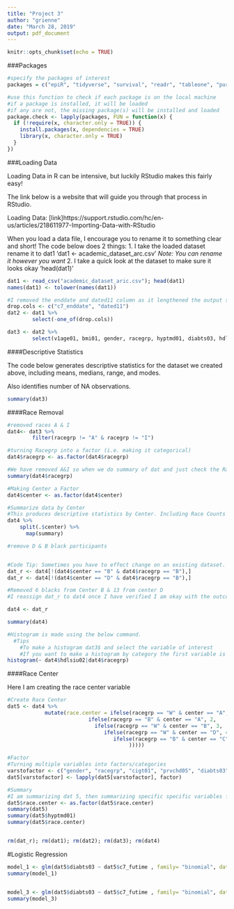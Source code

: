 ```yaml
---
title: "Project 3"
author: "grienne"
date: "March 28, 2019"
output: pdf_document
---
```


```r
knitr::opts_chunk$set(echo = TRUE)
```

###Packages

```r

#specify the packages of interest
packages = c("epiR", "tidyverse", "survival", "readr", "tableone", "purrr", "lattice")

#use this function to check if each package is on the local machine
#if a package is installed, it will be loaded
#if any are not, the missing package(s) will be installed and loaded
package.check <- lapply(packages, FUN = function(x) {
  if (!require(x, character.only = TRUE)) {
    install.packages(x, dependencies = TRUE)
    library(x, character.only = TRUE)
  }
})


```

###Loading Data


Loading Data in R can be intensive, but luckily RStudio makes this fairly easy!

The link below is a website that will guide you through that process in RStudio.

Loading Data: [link]https://support.rstudio.com/hc/en-us/articles/218611977-Importing-Data-with-RStudio 

When you load a data file, I encourage you to rename it to something clear and short!
The code below does 2 things:
    1. I take the loaded dataset rename it to dat1 'dat1 <- academic_dataset_arc.csv'
        *Note: You can rename it however you want*
    2. I take a quick look at the dataset to make sure it looks okay 'head(dat1)'


```r

dat1 <- read_csv("academic_dataset_aric.csv"); head(dat1)
names(dat1) <- tolower(names(dat1))

#I removed the enddate and dated11 column as it lengthened the output significantly
drop.cols <- c("c7_enddate", "dated11")
dat2 <- dat1 %>% 
        select(-one_of(drop.cols))

dat3 <- dat2 %>%
        select(v1age01, bmi01, gender, racegrp, hyptmd01, diabts03, hdlsiu02, ldlsiu02, tchsiu01, trgsiu01, fast0802, cigt01, prvchd05, center, c7_inc_by11, c7_futime)

```



####Descriptive Statistics

The code below generates descriptive statistics for the dataset we created above, including means, medians, range, and modes. 

Also identifies number of NA observations.
```r

summary(dat3)

```

####Race Removal
```r

#removed races A & I
dat4<- dat3 %>%
        filter(racegrp != "A" & racegrp != "I")

#turning Racegrp into a factor (i.e. making it categorical)
dat4$racegrp <- as.factor(dat4$racegrp)

#We have removed A&I so when we do summary of dat and just check the Racegrp there should only be Black and White
summary(dat4$racegrp)

#Making Center a Factor
dat4$center <- as.factor(dat4$center)

#Summarize data by Center
#This produces descriptive statistics by Center. Including Race Counts
dat4 %>%
    split(.$center) %>%
      map(summary)

#remove D & B black participants 


#Code Tip: Sometimes you have to effect change on an existing dataset. However, if you aren't sure the code will work, I will often create a subset of it
dat_r <- dat4[!(dat4$center == "B" & dat4$racegrp == "B"),]
dat_r <- dat4[!(dat4$center == "D" & dat4$racegrp == "B"),]

#Removed 6 blacks from Center B & 13 from center D
#I reassign dat_r to dat4 once I have verified I am okay with the outcome

dat4 <- dat_r

summary(dat4)

#Histogram is made using the below command. 
  #Tips
    #To make a histogram dat3$ and select the variable of interest
    #If you want to make a histogram by category the first variable is the continuous variable, the second is the               categorical variable
histogram(~ dat4$hdlsiu02|dat4$racegrp)

```


####Race Center

Here I am creating the race center variable
```r

#Create Race Center
dat5 <- dat4 %>%
            mutate(race.center = ifelse(racegrp == "W" & center == "A", 1,
                          ifelse(racegrp == "B" & center == "A", 2,
                            ifelse(racegrp == "W" & center == "B", 3,
                               ifelse(racegrp == "W" & center == "D", 4,
                                  ifelse(racegrp == "B" & center == "C", 5, NA)
                                       )))))

#Factor
#Turning multiple variables into factors/categories 
varstofactor <- c("gender", "racegrp", "cigt01", "prvchd05", "diabts03", "c7_inc_by11")
dat5[varstofactor] <- lapply(dat5[varstofactor], factor)

#Summary
#I am summarizing dat 5, then summarizing specific specific variables from data 5
dat5$race.center <- as.factor(dat5$race.center)
summary(dat5)
summary(dat5$hyptmd01)
summary(dat5$race.center)


rm(dat_r); rm(dat1); rm(dat2); rm(dat3); rm(dat4)
```




#Logistic Regression

```r

model_1 <- glm(dat5$diabts03 ~ dat5$c7_futime , family= "binomial", data = dat5)
summary(model_1)

```


```r

```


```r

model_3 <- glm(dat5$diabts03 ~ dat5$c7_futime , family= "binomial", data = dat5)
summary(model_3)

```

